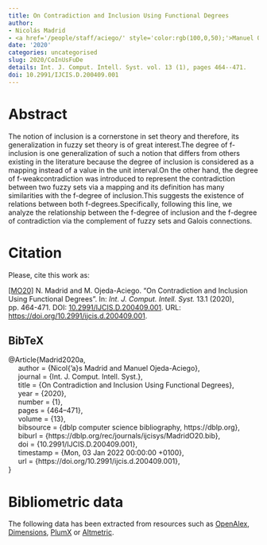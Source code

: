 ```yaml
---
title: On Contradiction and Inclusion Using Functional Degrees
author:
- Nicolás Madrid
- <a href='/people/staff/aciego/' style='color:rgb(100,0,50);'>Manuel Ojeda-Aciego</a>
date: '2020'
categories: uncategorised
slug: 2020/CoInUsFuDe
details: Int. J. Comput. Intell. Syst. vol. 13 (1), pages 464--471.
doi: 10.2991/IJCIS.D.200409.001
---
```




# Abstract


The notion of inclusion is a cornerstone in set theory and therefore, its generalization in fuzzy set theory is of great interest.The degree of f-inclusion is one generalization of such a notion that differs from others existing in the literature because the degree of inclusion is considered as a mapping instead of a value in the unit interval.On the other hand, the degree of f-weakcontradiction was introduced to represent the contradiction between two fuzzy sets via a mapping and its definition has many similarities with the f-degree of inclusion.This suggests the existence of relations between both f-degrees.Specifically, following this line, we analyze the relationship between the f-degree of inclusion and the f-degree of contradiction via the complement of fuzzy sets and Galois connections.








# Citation
Please, cite this work as:


<a name=bib-Madrid2020a></a>[[MO20]](#cite-Madrid2020a) N. Madrid and M. Ojeda-Aciego. “On Contradiction and Inclusion Using Functional Degrees”. In: _Int. J. Comput. Intell. Syst._ 13.1 (2020), pp. 464-471. DOI: [10.2991/IJCIS.D.200409.001](https://doi.org/10.2991%2FIJCIS.D.200409.001). URL: [https://doi.org/10.2991/ijcis.d.200409.001](https://doi.org/10.2991/ijcis.d.200409.001).

::: {.callout-note appearance="minimal" collapse=true}

## BibTeX

@Article{Madrid2020a,<br>&nbsp;&nbsp;&nbsp;&nbsp;  author = {Nicol{\a'a}s Madrid and Manuel Ojeda-Aciego},<br>&nbsp;&nbsp;&nbsp;&nbsp;  journal = {Int. J. Comput. Intell. Syst.},<br>&nbsp;&nbsp;&nbsp;&nbsp;  title = {On Contradiction and Inclusion Using Functional Degrees},<br>&nbsp;&nbsp;&nbsp;&nbsp;  year = {2020},<br>&nbsp;&nbsp;&nbsp;&nbsp;  number = {1},<br>&nbsp;&nbsp;&nbsp;&nbsp;  pages = {464--471},<br>&nbsp;&nbsp;&nbsp;&nbsp;  volume = {13},<br>&nbsp;&nbsp;&nbsp;&nbsp;  bibsource = {dblp computer science bibliography, https://dblp.org},<br>&nbsp;&nbsp;&nbsp;&nbsp;  biburl = {https://dblp.org/rec/journals/ijcisys/MadridO20.bib},<br>&nbsp;&nbsp;&nbsp;&nbsp;  doi = {10.2991/IJCIS.D.200409.001},<br>&nbsp;&nbsp;&nbsp;&nbsp;  timestamp = {Mon, 03 Jan 2022 00:00:00 +0100},<br>&nbsp;&nbsp;&nbsp;&nbsp;  url = {https://doi.org/10.2991/ijcis.d.200409.001},<br>}

:::



# Bibliometric data


The following data has been extracted from resources such as [OpenAlex](https://openalex.org/), [Dimensions](https://app.dimensions.ai/), [PlumX](https://www.elsevier.com/insights/metrics/plumx) or [Altmetric](https://www.altmetric.com/).

<div style="display: flex; justify-content: center; align-items: center; height: 100%;">
<span class="__dimensions_badge_embed__" data-doi="10.2991/IJCIS.D.200409.001" data-legend="always"></span></div><script async src="https://badge.dimensions.ai/badge.js" charset="utf-8"></script>

<div style="display: flex; justify-content: center; align-items: center; height: 100%;">
<a href="https://plu.mx/plum/a/?doi=10.2991/IJCIS.D.200409.001" class="plumx-details" data-site="plum" data-hide-when-empty="true">On Contradiction and Inclusion Using Functional Degrees</a></div>

<div style="display: flex; justify-content: center; align-items: center; height: 100%;">
<script type="text/javascript" src="https://d1bxh8uas1mnw7.cloudfront.net/assets/embed.js"></script><div data-badge-type="medium-donut" class="altmetric-embed" data-badge-details="right" data-doi="10.2991/IJCIS.D.200409.001"></div></div>


## Cites

The following graph plots the number of cites received by this work from its publication, on a yearly basis.

```r
#| echo: false
#| results: asis
#| warning: false
#| message: false
source(here::here('scripts', 'manage_publications.R'))
df <- readRDS('citation_history.rds')
plot_citation_history(df)
```



## Papers citing this work

The following is a non-exhaustive list of papers that cite this work:


<a name=bib-Madrid_2023></a>[[1]](#cite-Madrid_2023) N. Madrid and M. Ojeda-Aciego. “The f-index of inclusion as optimal adjoint pair for fuzzy modus ponens”. In: _Fuzzy Sets and Systems_ 466 (Aug. 2023), p. 108474. ISSN: 0165-0114. DOI: [10.1016/j.fss.2023.01.009](https://doi.org/10.1016%2Fj.fss.2023.01.009). URL: [http://dx.doi.org/10.1016/j.fss.2023.01.009](http://dx.doi.org/10.1016/j.fss.2023.01.009).

<a name=bib-Medina_2021></a>[[2]](#cite-Medina_2021) J. Medina, J. Moreno-García, E. Ramírez-Poussa, et al. “Mathematics and Computational Intelligence Synergies for Emerging Challenges”. In: _International Journal of Computational Intelligence Systems_ 14.1 (2021), p. 818. ISSN: 1875-6883. DOI: [10.2991/ijcis.d.210121.001](https://doi.org/10.2991%2Fijcis.d.210121.001). URL: [http://dx.doi.org/10.2991/ijcis.d.210121.001](http://dx.doi.org/10.2991/ijcis.d.210121.001).


